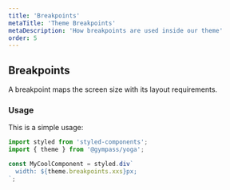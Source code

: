 ```yaml
---
title: 'Breakpoints'
metaTitle: 'Theme Breakpoints'
metaDescription: 'How breakpoints are used inside our theme'
order: 5
---
```


## Breakpoints

A breakpoint maps the screen size with its layout requirements.

### Usage

This is a simple usage:

```javascript type=highlight
import styled from 'styled-components';
import { theme } from '@gympass/yoga';

const MyCoolComponent = styled.div`
  width: ${theme.breakpoints.xxs}px;
`;
```

<ThemeBreakpoints />
